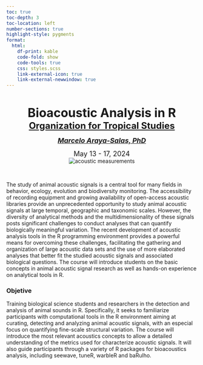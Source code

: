 ```yaml
---
toc: true
toc-depth: 3
toc-location: left
number-sections: true
highlight-style: pygments
format:
  html:
    df-print: kable
    code-fold: show
    code-tools: true
    css: styles.scss
    link-external-icon: true
    link-external-newwindow: true  
---
```


<br>

<center><font size="6"><b>Bioacoustic Analysis in R</b></font></center>

<center><font size="5"><b><a href="https://tropicalstudies.org/">Organization for Tropical Studies</a><br></b></font></center>

<i>

<center><font size="4"><b><a href="https://marce10.github.io/">Marcelo Araya-Salas, PhD</a><br></b></font></center>

</i>

<center><font size="4">May 13 - 17, 2024</font></center>

<center><img src="images/measures-parrot-call-spectro3.jpg" alt="acoustic measurements"/></center>

 

The study of animal acoustic signals is a central tool for many fields in behavior, ecology, evolution and biodiversity monitoring. The accessibility of recording equipment and growing availability of open-access acoustic libraries provide an unprecedented opportunity to study animal acoustic signals at large temporal, geographic and taxonomic scales. However, the diversity of analytical methods and the multidimensionality of these signals posts significant challenges to conduct analyses that can quantify biologically meaningful variation. The recent development of acoustic analysis tools in the R programming environment provides a powerful means for overcoming these challenges, facilitating the gathering and organization of large acoustic data sets and the use of more elaborated analyses that better fit the studied acoustic signals and associated biological questions. The course will introduce students on the basic concepts in animal acoustic signal research as well as hands-on experience on analytical tools in R.

::: {.alert .alert-info}
### Objetive {.unnumbered .unlisted}

Training biological science students and researchers in the detection and analysis of animal sounds in R. Specifically, it seeks to familiarize participants with computational tools in the R environment aiming at curating, detecting and analyzing animal acoustic signals, with an especial focus on quantifying fine-scale structural variation. The course will introduce the most relevant acoustics concepts to allow a detailed understanding of the metrics used for characterize acoustic signals. It will also guide participants through a variety of R packages for bioacoustics analysis, including seewave, tuneR, warbleR and baRulho.
:::
